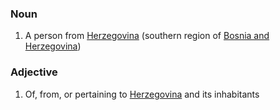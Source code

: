 ===Noun===
#A person from [[Herzegovina]] (southern region of [[Bosnia and Herzegovina]])

===Adjective===
#Of, from, or pertaining to [[Herzegovina]] and its inhabitants